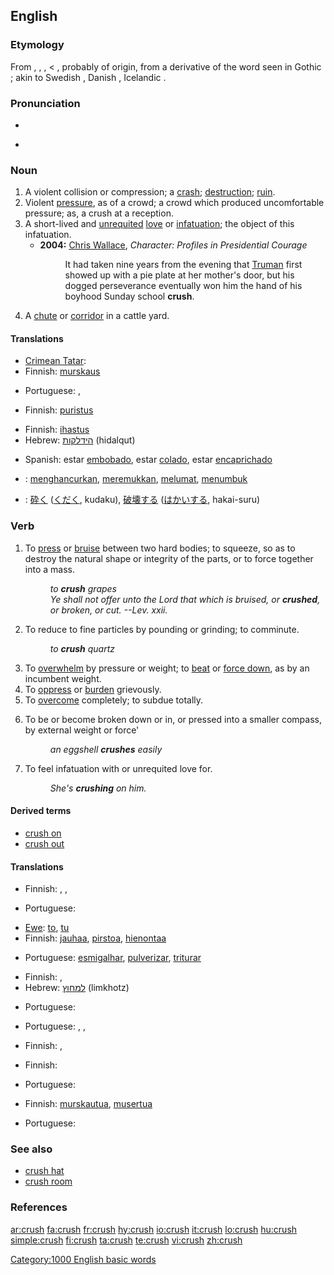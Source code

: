 {{wikipedia}}
==English==

===Etymology===
From {{ME.}} {{term|cruschen|lang=enm}}, {{term|crousshen|lang=enm}}, {{OF.}} {{term|cruisir|lang=fro}}, {{term|croissir|lang=fro}} < {{LL.}} {{term|cruscire|lang=la}}, probably of {{Ger.}} origin, from a derivative of the word seen in Gothic {{term|||tr=kruistan|to gnash|lang=got}} {{rfscript|Gothic}}; akin to Swedish {{term|krysta||to squeeze|lang=sv}}, Danish {{term|kryste|lang=da}}, Icelandic {{term|kreysta|lang=is}}.

===Pronunciation===
*{{IPA|/krʌʃ/}}
*{{audio|en-us-crush.ogg|Audio (US)}}
*:{{rhymes|ʌʃ}}

===Noun===
{{en-noun|crushes}}

# A violent collision or compression; a [[crash]]; [[destruction]]; [[ruin]].
# Violent [[pressure]], as of a crowd; a crowd which produced uncomfortable pressure; as, a crush at a reception.
# A short-lived and [[unrequited]] [[love]] or [[infatuation]]; the object of this infatuation.
#*'''2004:''' [[w: Chris Wallace (journalist)|Chris Wallace]], ''Character:  Profiles in Presidential Courage''
#*:It had taken nine years from the evening that [[w:Harry Truman|Truman]] first showed up with a pie plate at her mother's door, but his dogged perseverance eventually won him the hand of his boyhood Sunday school '''crush'''.
# A [[chute]] or [[corridor]] in a cattle yard.

====Translations====
{{trans-top|a violent collision or compression}}
* [[Crimean Tatar]]: {{tø|crh|taptamaq|xs=Crimean Tatar}}
* Finnish: [[murskaus]]
{{trans-mid}}
* Portuguese: {{t+|pt|choque|m}}, {{t+|pt|colisão|m}}
{{trans-bottom}}

{{trans-top|violent pressure, as of a crowd}}
* Finnish: [[puristus]]
{{trans-mid}}
{{trans-bottom}}

{{trans-top|a short-lived and unrequited love or infatuation}}
* Finnish: [[ihastus]]
* Hebrew: [[הידלקות]] (hidalqut) {{f}}
{{trans-mid}}
* Spanish: estar [[embobado]], estar [[colado]], estar [[encaprichado]]
{{trans-bottom}}

{{trans-top|a chute or corridor in a cattle yard}}
{{trans-mid}}
{{trans-bottom}}

{{checktrans-top}}
*{{ttbc|Indonesian}}: [[hancur|menghancurkan]], [[remuk|meremukkan]], [[lumat|melumat]], [[tumbuk|menumbuk]]
*{{ttbc|Japanese}}: [[砕く]] ([[くだく]], kudaku), [[破壊]]する ([[はかい]]する, hakai-suru)
{{checktrans-bottom}}

===Verb===
{{en-verb|crush|es}}

# To [[press]] or [[bruise]] between two hard bodies; to squeeze, so as to destroy the natural shape or integrity of the parts, or to force together into a mass. 
#: ''to '''crush''' grapes''
#:''Ye shall not offer unto the Lord that which is bruised, or '''crushed''', or broken, or cut. --Lev. xxii.''
# To reduce to fine particles by pounding or grinding; to comminute.
#: ''to '''crush''' quartz''
# To [[overwhelm]] by pressure or weight; to [[beat]] or [[force down]], as by an incumbent weight.
# To [[oppress]] or [[burden]] grievously.
# To [[overcome]] completely; to subdue totally.
# {{intransitive}} To be or become broken down or in, or pressed into a smaller compass, by external weight or force'
#: ''an eggshell '''crushes''' easily''
# To feel infatuation with or unrequited love for.
#: ''She's '''crushing''' on him.''

====Derived terms====
*[[crush on]]
*[[crush out]]

====Translations====
{{trans-top|to press or bruise between two hard bodies}}
* Finnish: {{t-|fi|murskata}}, {{t-|fi|musertaa}}, {{t-|fi|rusentaa}}
{{trans-mid}}
* Portuguese: {{t+|pt|amassar}}
{{trans-bottom}}

{{trans-top|to reduce to fine particles by pounding or grinding}}
* [[Ewe]]: [[to]], [[tu]]
* Finnish: [[jauhaa]], [[pirstoa]], [[hienontaa]]
{{trans-mid}}
* Portuguese: [[esmigalhar]], [[pulverizar]], [[triturar]]
{{trans-bottom}}

{{trans-top|to overwhelm by pressure or weight}}
* Finnish: {{t-|fi|murskata}}, {{t-|fi|musertaa}}
* Hebrew: [[למחוץ]] (limkhotz)
{{trans-mid}}
* Portuguese: {{t+|pt|esmagar}}
{{trans-bottom}}

{{trans-top|to oppress or burden grievously}}
* Portuguese: {{t+|pt|dominar}}, {{t+|pt|subjugar}}, {{t+|pt|vencer}}
{{trans-mid}}
{{trans-bottom}}

{{trans-top|to overcome completely}}
* Finnish: {{t-|fi|murskata}}, {{t-|fi|nujertaa}}
{{trans-mid}}
{{trans-bottom}}

{{trans-top|to crush out}}
* Finnish: {{t-|fi|musertaa}}
{{trans-mid}}
* Portuguese: {{t+|pt|espremer}}
{{trans-bottom}}

{{trans-top|to be or become broken down or in}}
* Finnish: [[murskautua]], [[musertua]]
{{trans-mid}}
* Portuguese: {{t+|pt|moer}}
{{trans-bottom}}

===See also===
*[[crush hat]]
*[[crush room]]

===References===
{{R:1913}}

{{webster}}

[[Category:1000 English basic words]]

[[ar:crush]]
[[fa:crush]]
[[fr:crush]]
[[hy:crush]]
[[io:crush]]
[[it:crush]]
[[lo:crush]]
[[hu:crush]]
[[simple:crush]]
[[fi:crush]]
[[ta:crush]]
[[te:crush]]
[[vi:crush]]
[[zh:crush]]